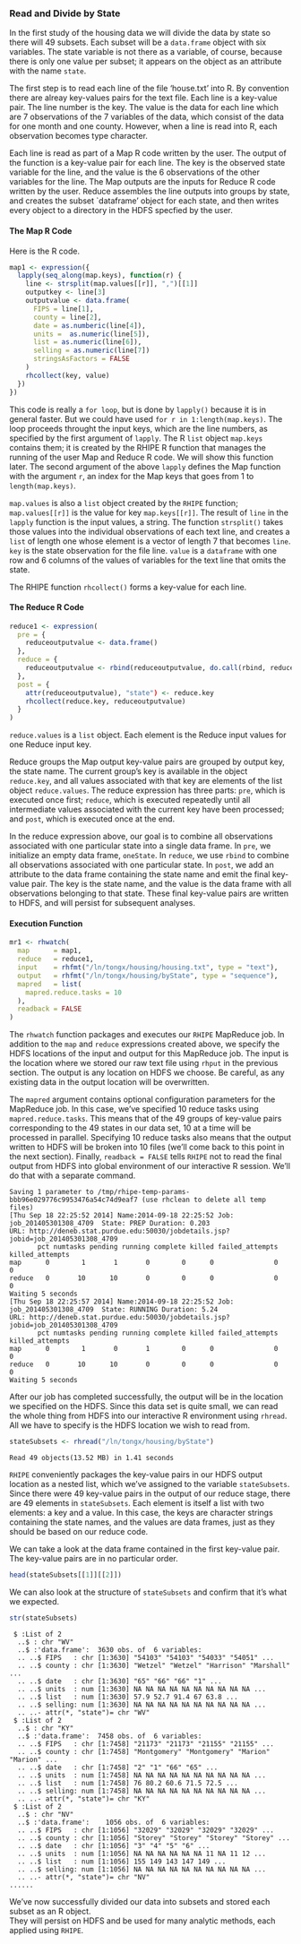 ### Read and Divide by State ###

In the first study of the housing data we will divide the data by state so
there will 49 subsets. Each subset will be a `data.frame` object with six
variables. The state variable is not there as a variable, of course, because
there is only one value per subset; it appears on the object as an attribute
with the name `state`.

The first step is to read each line of the file 'house.txt' into R. By
convention there are alreay key-values pairs for the text file.
Each line is a key-value pair. The line number is the key. The value is the
data for each line which are 7 observations of the 7 variables of the data,
which consist of the data for one month and one county. However, when a line is
read into R, each observation becomes type character.

Each line is read as part of a Map R code written by the user.
The output of the function is a
key-value pair for each line. The key is the observed state variable for the
line, and the value is the 6 observations of the other variables for the line.
The Map outputs are the inputs for Reduce R code written by the user.
Reduce assembles the line outputs into groups by state, and creates the
subset `dataframe' object for each state, and then writes every object to a
directory in the HDFS specfied by the user.


#### The Map R Code ####

Here is the R code.

```r
map1 <- expression({
  lapply(seq_along(map.keys), function(r) {
    line <- strsplit(map.values[[r]], ",")[[1]]
    outputkey <- line[3]
    outputvalue <- data.frame(
	  FIPS = line[1], 
	  county = line[2],
	  date = as.numberic(line[4]), 
	  units =  as.numeric(line[5]), 
	  list = as.numeric(line[6]), 
	  selling = as.numeric(line[7])  
	  stringsAsFactors = FALSE
	)
    rhcollect(key, value)
  })
})
```
This code is really a `for loop`, but is done by `lapply()` because it is in
general faster. But we could have used `for r in 1:length(map.keys)`.
The loop proceeds throught the input keys, which are the line numbers, as
specified by the first argument of `lapply`. The R `list` object `map.keys`
contains them; it is created by the RHIPE R function that manages the running
of the user Map and Reduce R code. We will show this function later. The
second argument of the above `lapply` defines the Map function with the
argument `r`, an index for the Map keys that goes from 1 to `length(map.keys)`. 

`map.values` is also a `list` object created by the `RHIPE` function;
`map.values[[r]]` is the value for key `map.keys[[r]]`.
The result of `line` in the `lapply` function is the input values, a
string.  The function `strsplit()` takes those values into the individual
observations of each text line, and creates a `list` of length one whose
element is a vector of length 7 that becomes `line`. `key` is the state
observation for the file line. `value` is a `dataframe` with one row and 6
columns of the values of variables for the text line that omits the state.

The RHIPE function `rhcollect()` forms a key-value for each line.

#### The Reduce R Code ####

```r
reduce1 <- expression(
  pre = {
    reduceoutputvalue <- data.frame()
  },
  reduce = {
    reduceoutputvalue <- rbind(reduceoutputvalue, do.call(rbind, reduce.values))
  },
  post = {
    attr(reduceoutputvalue), "state") <- reduce.key
    rhcollect(reduce.key, reduceoutputvalue)
  }
)
```

`reduce.values` is a `list` object. Each element is the Reduce input values for
one Reduce input key.

Reduce groups the Map output key-value pairs are grouped by output key,
the state name.  The current group's key is available in the object `reduce.key`, and all values associated with that key
are elements of the list object `reduce.values`.  The reduce expression has three parts: `pre`, which is 
executed once first; `reduce`, which is executed repeatedly until all intermediate values associated with
the current key have been processed; and `post`, which is executed once at the end.  

In the reduce expression above, our goal is to combine all observations associated with one particular
state into a single data frame.  In `pre`, we initialize an empty data frame, `oneState`.  In `reduce`, 
we use `rbind`
to combine all observations associated with one particular state.  In `post`, we add an attribute to the
data frame containing the state name and emit the final key-value
pair.  The key is the state name, and the value is the data frame with all observations belonging to
that state.  These final key-value pairs are written to HDFS, and will persist for subsequent analyses.

#### Execution Function ####

```r
mr1 <- rhwatch(
  map      = map1,
  reduce   = reduce1,
  input    = rhfmt("/ln/tongx/housing/housing.txt", type = "text"),
  output   = rhfmt("/ln/tongx/housing/byState", type = "sequence"),
  mapred   = list(
    mapred.reduce.tasks = 10
  ),
  readback = FALSE
)
```

The `rhwatch` function packages and executes our `RHIPE` MapReduce job.  In addition to the `map` and
`reduce` expressions created above, we specify the HDFS locations of the input and output for this
MapReduce job.  The input is the location where we stored our raw text file using `rhput` in the
previous section.  The output is any location on HDFS we choose.  Be careful, as any existing data
in the output location will be overwritten.

The `mapred` argument contains optional configuration parameters for the MapReduce job.  In this
case, we've specified 10 reduce tasks using `mapred.reduce.tasks`.  This means that of the 49 groups
of key-value pairs corresponding to the 49 states in our data set, 10 at a time will be processed
in parallel.  Specifying 10 reduce tasks also means that the output written to HDFS will be broken
into 10 files (we'll come back to this point in the next section).  Finally, `readback = FALSE` 
tells `RHIPE` not to read the final output from HDFS into global environment of our interactive R 
session.  We'll do that with a separate command. 

```
Saving 1 parameter to /tmp/rhipe-temp-params-bbb96e029776c9953476a54c74d9eaf7 (use rhclean to delete all temp files)
[Thu Sep 18 22:25:52 2014] Name:2014-09-18 22:25:52 Job: job_201405301308_4709  State: PREP Duration: 0.203
URL: http://deneb.stat.purdue.edu:50030/jobdetails.jsp?jobid=job_201405301308_4709
       pct numtasks pending running complete killed failed_attempts killed_attempts
map      0        1       1       0        0      0               0               0
reduce   0       10      10       0        0      0               0               0
Waiting 5 seconds
[Thu Sep 18 22:25:57 2014] Name:2014-09-18 22:25:52 Job: job_201405301308_4709  State: RUNNING Duration: 5.24
URL: http://deneb.stat.purdue.edu:50030/jobdetails.jsp?jobid=job_201405301308_4709
       pct numtasks pending running complete killed failed_attempts killed_attempts
map      0        1       0       1        0      0               0               0
reduce   0       10      10       0        0      0               0               0
Waiting 5 seconds
``` 

After our job has completed successfully, the output will be in the location we specified on the HDFS.
Since this data set is quite small, we can read the whole thing from HDFS into our interactive R
environment using `rhread`.  All we have to specify is the HDFS location we wish to read from.

```r
stateSubsets <- rhread("/ln/tongx/housing/byState")
```
```
Read 49 objects(13.52 MB) in 1.41 seconds
```

`RHIPE` conveniently packages the key-value pairs in our HDFS output location as a nested list, which we've
assigned to the variable `stateSubsets`.  Since there were 49 key-value pairs in the output of our reduce
stage, there are 49 elements in `stateSubsets`.  Each element is itself a list with two elements: a key
and a value.  In this case, the keys are character strings containing the state names, and the 
values are data frames, just as they should be based on our reduce code.

We can take a look at the data frame contained in the first key-value pair.  The key-value pairs
are in no particular order.    

```r
head(stateSubsets[[1]][[2]])
```

We can also look at the structure of `stateSubsets` and confirm that it's what we expected.

```r
str(stateSubsets)
```

```
 $ :List of 2
  ..$ : chr "WV"
  ..$ :'data.frame':  3630 obs. of  6 variables:
  .. ..$ FIPS   : chr [1:3630] "54103" "54103" "54033" "54051" ...
  .. ..$ county : chr [1:3630] "Wetzel" "Wetzel" "Harrison" "Marshall" ...
  .. ..$ date   : chr [1:3630] "65" "66" "66" "1" ...
  .. ..$ units  : num [1:3630] NA NA NA NA NA NA NA NA NA NA ...
  .. ..$ list   : num [1:3630] 57.9 52.7 91.4 67 63.8 ...
  .. ..$ selling: num [1:3630] NA NA NA NA NA NA NA NA NA NA ...
  .. ..- attr(*, "state")= chr "WV"
 $ :List of 2
  ..$ : chr "KY"
  ..$ :'data.frame':  7458 obs. of  6 variables:
  .. ..$ FIPS   : chr [1:7458] "21173" "21173" "21155" "21155" ...
  .. ..$ county : chr [1:7458] "Montgomery" "Montgomery" "Marion" "Marion" ...
  .. ..$ date   : chr [1:7458] "2" "1" "66" "65" ...
  .. ..$ units  : num [1:7458] NA NA NA NA NA NA NA NA NA NA ...
  .. ..$ list   : num [1:7458] 76 80.2 60.6 71.5 72.5 ...
  .. ..$ selling: num [1:7458] NA NA NA NA NA NA NA NA NA NA ...
  .. ..- attr(*, "state")= chr "KY"
 $ :List of 2
  ..$ : chr "NV"
  ..$ :'data.frame':	1056 obs. of  6 variables:
  .. ..$ FIPS   : chr [1:1056] "32029" "32029" "32029" "32029" ...
  .. ..$ county : chr [1:1056] "Storey" "Storey" "Storey" "Storey" ...
  .. ..$ date   : chr [1:1056] "3" "4" "5" "6" ...
  .. ..$ units  : num [1:1056] NA NA NA NA NA NA 11 NA 11 12 ...
  .. ..$ list   : num [1:1056] 155 149 143 147 149 ...
  .. ..$ selling: num [1:1056] NA NA NA NA NA NA NA NA NA NA ...
  .. ..- attr(*, "state")= chr "NV"
......
```

We've now successfully divided our data into subsets and stored each subset as an R object.  
They will persist on HDFS and be used for many analytic methods, each applied using `RHIPE`. 


